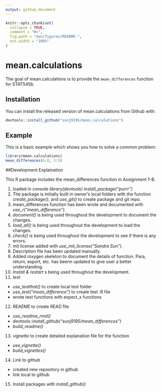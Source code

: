```yaml
---
output: github_document
---
```


<!-- README.md is generated from README.Rmd. Please edit that file -->

```r
knitr::opts_chunk$set(
  collapse = TRUE,
  comment = "#>",
  fig.path = "man/figures/README-",
  out.width = "100%"
)
```

# mean.calculations

<!-- badges: start -->
<!-- badges: end -->

The goal of mean.calculations is to provide the `mean_differences` function for STAT545b.

## Installation

You can install the released version of mean.calculations from Github with:

``` r
devtools::install_github("sunj9195/mean.calculations")
```

## Example

This is a basic example which shows you how to solve a common problem:

```r
library(mean.calculations)
mean_differences(6:8, 3:5)
```

##Development Explaination

This R package includes the mean_differences function in Assignment 1-B. 

1. loaded in console
*library(devtools)* 
*install_package("purrr")*
2. The package is initially built in owner's local folders with the function *create_package()*, and *use_git()* to create package and git repo. 
3. mean_differences function has been wrote and documented with *use_r("mean_difference")*. 
4. *document()* is being used throughout the development to document the changes. 
5. *load_all()* is being used throughout the development to load the changes. 
6. *check()* is being used throughout the development to see if there is any errors. 
7. mit license added with *use_mit_license(“Sandra Sun”)*. 
8. Description file has been updated manually. 
9. Added roxygen skeleton to document the details of function. Para, return, export, etc. has beenn updated to give user a better understanding. 
10. *Install & restart* s being used throughout the development.
11. *test*
  * *use_testthat()* to create local test folder
  * *use_test("mean_difference")* to create test .R file
  * wrote test functions with expect_x functions
12. *REAEME* to create READ file
  * *use_readme_rmd()*
  * *devtools::install_github("sunj9195/mean_differences")*
  * *build_readme()*
13. *vignette* to create detailed explanation file for the function
  * *use_vignette()*
  * *build_vignettes()*
14. Link to github
  * created new repository in github
  * link local to github
15. Install packages with *install_github()*












